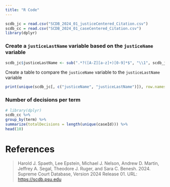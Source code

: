 ---
title: "R Code"
---

```{r, echo = FALSE, eval = FALSE}
scdb_jc = read.csv("SCDB_2024_01_justiceCentered_Citation.csv")
scdb_cc = read.csv("SCDB_2024_01_caseCentered_Citation.csv")
library(dplyr)
```


### Create a `justiceLastName` variable based on the `justiceName` variable
```{r, eval = FALSE}
scdb_jc$justiceLastName <- sub(".*?([A-Z][a-z]+)[0-9]*$", "\\1", scdb_jc$justiceName)
```
Create a table to compare the `justiceName` variable to the `justiceLastName` variable
```{r, eval = FALSE}
print(unique(scdb_jc[, c("justiceName", "justiceLastName")]), row.names = FALSE)
```

### Number of decisions per term
```{r, eval = FALSE}
# library(dplyr)
scdb_cc %>%
group_by(term) %>%
summarize(totalDecisions = length(unique(caseId))) %>%
head(10)
```


# References

> Harold J. Spaeth, Lee Epstein, Michael J. Nelson, Andrew D. Martin, Jeffrey A. Segal, Theodore J. Ruger, and Sara C. Benesh. 2024. Supreme Court Database, Version 2024 Release 01. URL: [https://scdb.psu.edu](https://scdb.psu.edu)